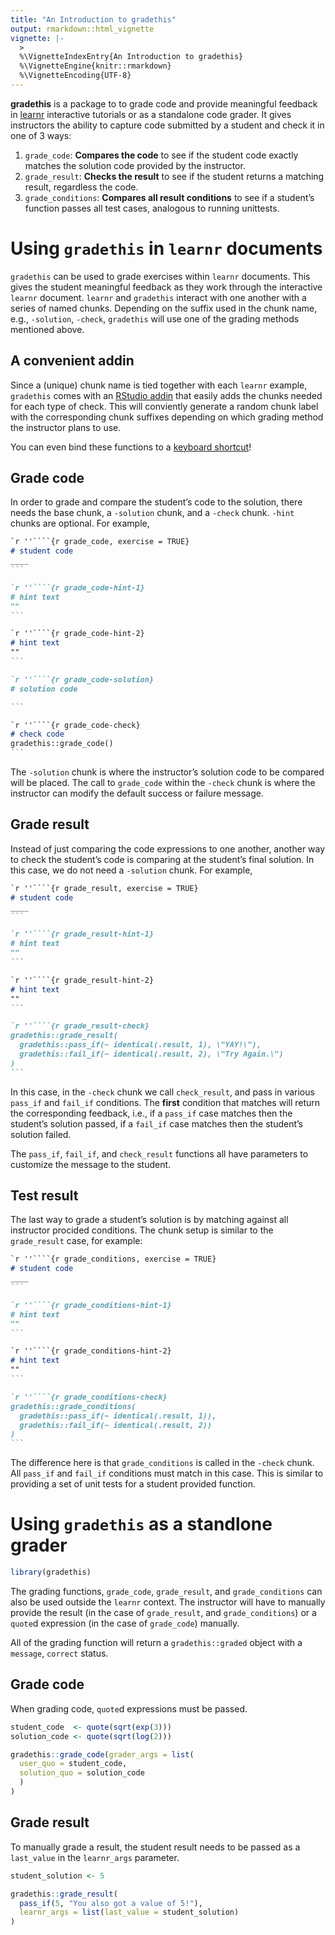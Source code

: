 ```yaml
---
title: "An Introduction to gradethis"
output: rmarkdown::html_vignette
vignette: |-
  >
  %\VignetteIndexEntry{An Introduction to gradethis}
  %\VignetteEngine{knitr::rmarkdown}
  %\VignetteEncoding{UTF-8}
---
```


**gradethis** is a package to to grade code and provide meaningful feedback in
[learnr][learnr] interactive tutorials or
as a standalone code grader.
It gives instructors the ability to capture code submitted by a student and
check it in one of 3 ways:

1. `grade_code`:
    **Compares the code** to see if the student code exactly matches the solution code provided
    by the instructor.
2.  `grade_result`:
    **Checks the result** to see if the student returns a  matching result,
    regardless the code.
3. `grade_conditions`:
    **Compares all result conditions** to see if a student's function passes all test cases,
    analogous to running unittests.

# Using `gradethis` in `learnr` documents

`gradethis` can be used to grade exercises within `learnr` documents.
This gives the student meaningful feedback as they work through the interactive `learnr` document.
`learnr` and `gradethis` interact with one another with a series of named chunks.
Depending on the suffix used in the chunk name, e.g., `-solution`, `-check`,
`gradethis` will use one of the grading methods mentioned above.

## A convenient addin

Since a (unique) chunk name is tied together with each `learnr` example,
`gradethis` comes with an [RStudio addin][addin]
that easily adds the chunks needed for each type of check.
This will conviently generate a random chunk label with the corresponding chunk suffixes
depending on which grading method the instructor plans to use.

You can even bind these functions to a [keyboard shortcut][addin-keyboard_shortcut]!

## Grade code

In order to grade and compare the student's code to the solution,
there needs the base chunk, a `-solution` chunk, and a `-check` chunk.
`-hint` chunks are optional.
For example,

````markdown
`r ''````{r grade_code, exercise = TRUE}
# student code
____
```

`r ''````{r grade_code-hint-1}
# hint text
""
```

`r ''````{r grade_code-hint-2}
# hint text
""
```

`r ''````{r grade_code-solution}
# solution code

```

`r ''````{r grade_code-check}
# check code
gradethis::grade_code()
```
````

The `-solution` chunk is where the instructor's solution code to be compared will be placed.
The call to `grade_code` within the  `-check` chunk is where the instructor can modify the default
success or failure message.


## Grade result

Instead of just comparing the code expressions to one another,
another way to check the student's code is comparing at the student's final solution.
In this case, we do not need a `-solution` chunk.
For example,


````markdown
`r ''````{r grade_result, exercise = TRUE}
# student code
____
```

`r ''````{r grade_result-hint-1}
# hint text
""
```

`r ''````{r grade_result-hint-2}
# hint text
""
```

`r ''````{r grade_result-check}
gradethis::grade_result(
  gradethis::pass_if(~ identical(.result, 1), \"YAY!\"),
  gradethis::fail_if(~ identical(.result, 2), \"Try Again.\")
)
```
````

In this case, in the `-check` chunk we call `check_result`,
and pass in various `pass_if` and `fail_if` conditions.
The **first** condition that matches will return the corresponding feedback, i.e.,
if a `pass_if` case matches then the student's solution passed,
if a `fail_if` case matches then the student's solution failed.

The `pass_if`, `fail_if`, and `check_result` functions all have parameters to customize the
message to the student.

## Test result

The last way to grade a student's solution is by matching against all instructor procided conditions.
The chunk setup is similar to the `grade_result` case, for example:

````markdown
`r ''````{r grade_conditions, exercise = TRUE}
# student code
____
```

`r ''````{r grade_conditions-hint-1}
# hint text
""
```

`r ''````{r grade_conditions-hint-2}
# hint text
""
```

`r ''````{r grade_conditions-check}
gradethis::grade_conditions(
  gradethis::pass_if(~ identical(.result, 1)),
  gradethis::fail_if(~ identical(.result, 2))
)
```
````

The difference here is that `grade_conditions` is called in the `-check` chunk.
All `pass_if` and `fail_if` conditions must match in this case.
This is similar to providing a set of unit tests for a student provided function.

# Using `gradethis` as a standlone grader

```r
library(gradethis)
```

The grading functions, `grade_code`, `grade_result`, and `grade_conditions` can also be used
outside the `learnr` context.
The instructor will have to manually provide the
result (in the case of `grade_result`, and `grade_conditions`) or
a `quote`d expression (in the case of `grade_code`) manually.

All of the grading function will return a `gradethis::graded` object
with a `message`, `correct` status.

## Grade code

When grading code, `quote`d expressions must be passed.

```r
student_code  <- quote(sqrt(exp(3)))
solution_code <- quote(sqrt(log(2)))
```

```r
gradethis::grade_code(grader_args = list(
  user_quo = student_code,
  solution_quo = solution_code
  )
)
```

## Grade result

To manually grade a result, the student result needs to be passed as a
`last_value` in the `learnr_args` parameter.

```r
student_solution <- 5
```

```r
gradethis::grade_result(
  pass_if(5, "You also got a value of 5!"),
  learnr_args = list(last_value = student_solution)
)
```



[learnr]: https://rstudio.github.io/learnr
[addin]: https://rstudio.github.io/rstudioaddins/
[addin-keyboard_shortcut]: https://rstudio.github.io/rstudioaddins/#keyboard-shorcuts
